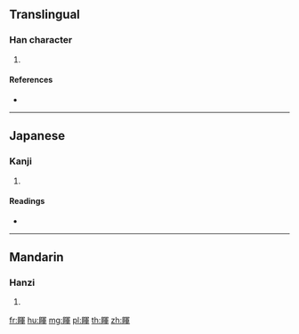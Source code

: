 {{character info/new}}
==Translingual==

===Han character===
{{Han char|rn=109|rad=目|as=09|sn=14|four=|canj=BUBJJ}}

# {{defn|Han|sort=目09}}

====References====
* {{Han ref|kx=0812.220|dkj=23511|dj=1227.010|hdz=42503.150|uh=7774|ud=30580}}

----

==Japanese==

===Kanji===
{{ja-kanji|grade=|rs=目09}}

# {{defn|lang=ja|sort=目09}}

====Readings====
* {{ja-readings|on=[[こん]] (kon), [[ごん]] (gon)|kun=[[みるさま]] (mirusama)|nanori=}}

----

==Mandarin==

===Hanzi===
{{cmn-hanzi|pin=[[gùn]] ([[gun4]])|wg=kun<sup>4</sup>}}

# {{defn|lang=cmn|sort=目09}}

[[fr:睴]]
[[hu:睴]]
[[mg:睴]]
[[pl:睴]]
[[th:睴]]
[[zh:睴]]